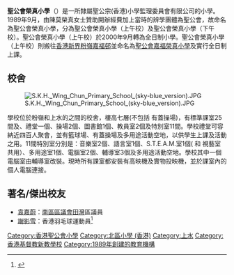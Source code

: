 {{Infobox_School
| name = 聖公會榮真小學
| image= [[File:SKHWCPS_logo.png|200px]]
| motto=非以役人 乃役於人
| established=1989年9月
| type=津貼小學
| affiliation = 聖公宗（香港）小學監理委員會有限公司
| superintendent = 嚴志成先生
| principal = 楊靄筠女士
| vice_principal = 何麗容女士                                                   
| religion = [[基督教|基督教]]
| location = [[新界|新界]][[粉嶺|粉嶺]]吉祥街3號
| information = 
| website = [http://www1.skhwc.edu.hk/index00.html  官方網頁]
| telephone = （+852）26703338<br>（+852）26703666
| email = skhwc@eservices.hkedcity.net 
}}
 
'''聖公會榮真小學'''（{{lang-en|S.K.H.Wing Chun Primary School}}）是一所隸屬聖公宗(香港)小學監理委員會有限公司的小學。1989年9月，由陳莫榮真女士贊助開辦經費加上當時的辨學團體為聖公會，故命名為聖公會榮真小學，分為聖公會榮真小學（上午校）及聖公會榮真小學（下午校）。聖公會榮真小學（上午校）於2000年9月轉為全日制小學。聖公會榮真小學（上午校）則搬往[[香港|香港]][[新界|新界]][[粉嶺|粉嶺]][[嘉福邨|嘉福邨]]並命名為[[聖公會嘉福榮真小學|聖公會嘉福榮真小學]]及實行全日制上課。

== 校舍 ==
[[File:S.K.H._Wing_Chun_Primary_School_(sky-blue_version).JPG|right]]

學校位於粉嶺和上水的之間的校舍，樓高七層(不包括 有蓋操場)，有標準課室25間及、禮堂一個、操場2個、圖書館1個、教員室2個及特別室11間。學校禮堂可容納近四百人聚會，並有籃球場、有蓋操場及多用途活動空地，以供學生上課及活動之用。11間特別室分別是：音樂室2個、語言室1個、S.T.E.A.M.室1個( 和 視藝室共用）、多用途室1個、電腦室2個、輔導室3個及多用途活動空地。學校其中一個電腦室由輔導室改裝。現時所有課室都安裝有高映機及實物投映機，並於課室內的個人電腦連接。

==著名/傑出校友==
*[[袁嘉蔚|袁嘉蔚]]：[[南區區議會|南區區議會]][[田灣_(選區)|田灣]]區議員
*[[謝影雪|謝影雪]]：香港羽毛球運動員<ref>{{cite web |url=https://www.sportsroad.hk/archives/267886 |title=【羽毛球】未來一個月連戰四站公開賽 謝影雪盼盡快搶分鎖定奧運入場券 |date=2019-10-04 |website= |publisher=體路 |access-date=2021-07-31 |quote=}}</ref>

{{香港聖公會院校}}

[[Category:香港聖公會小學|Category:香港聖公會小學]]
[[Category:北區小學_(香港)|Category:北區小學 (香港)]]
[[Category:上水|Category:上水]]
[[Category:香港基督教新教學校|Category:香港基督教新教學校]]
[[Category:1989年創建的教育機構|Category:1989年創建的教育機構]]